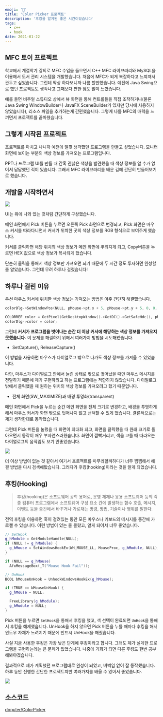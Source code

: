 ```yaml
---
emoji: '🎨'
title: 'Color Picker 프로젝트'
description: '후킹을 알게된 좋은 시간이었습니다'
tags:
  - c++
  - hook
date: 2021-01-22
---
```


## MFC 토이 프로젝트

학교에서 계절학기 강의로 MFC 수업을 들으면서 C++ MFC 라이브러리와 MySQL을 이용해서 도서 관리 시스템을 개발했습니다. 처음에 MFC가 되게 복잡하다고 느껴져서 관두고 싶었습니다. 그런데 막상 하다보니까 나름 할만했습니다. 예전에 Java Swing으로 했던 프로젝트도 생각나고 그때보다 편한 점도 많이 느꼈습니다.

예를 들면 비주얼 스튜디오 상에서 뷰 화면을 통해 컨트롤들을 직접 조작하거나(물론 Java Swing WindowBuilder나 JavaFX SceneBuilder가 있지만 당시에 사용하지 않았습니다), 리소스 파일을 추가하는게 간편했습니다. 그렇게 나름 MFC의 매력을 느끼면서 프로젝트를 끝마쳤습니다.

## 그렇게 시작된 프로젝트

프로젝트를 마치고 나니까 예전에 얼핏 생각했던 프로그램을 만들고 싶었습니다. 모니터 화면에 보이는 부분의 색상 정보를 가져오는 프로그램입니다.

PPT나 프로그램 UI를 만들 때 간혹 괜찮은 색상을 발견했을 때 색상 정보를 알 수가 없어서 답답했던 적이 있습니다. 그래서 MFC 라이브러리를 배운 김에 간단히 만들어보기로 했습니다.

## 개발을 시작하면서

![](0.png)

UI는 위에 나와 있는 것처럼 간단하게 구상했습니다.

메인 화면에서 Pick 버튼을 누르면 오른쪽 Pick 화면으로 변경되고, Pick 화면은 마우스 커서를 따라다니면서 커서가 위치한 곳의 색상 정보를 RGB 형식으로 보여주게 했습니다.

커서를 클릭하면 해당 위치의 색상 정보가 메인 화면에 뿌려지게 되고, Copy버튼을 누르면 HEX 값으로 색상 정보가 복사되게 했습니다.

단순히 클릭을 통해서 색상 정보만 가져오면 되기 때문에 두 시간 정도 투자하면 완성할 줄 알았습니다. 그런데 무려 하루나 걸렸습니다!

## 하루나 걸린 이유

우선 마우스 커서에 위치한 색상 정보는 가져오는 방법은 아주 간단히 해결했습니다.

```cpp
colorDlg->SetWindowPos(NULL, pMouse->pt.x + 5, pMouse->pt.y + 5, 0, 0, SWP_NOSIZE);

COLORREF color = GetPixel(GetDesktopWindow()->GetDC()->GetSafeHdc(), pMouse->pt.x, pMouse->pt.y);
colorDlg->color = color;
```

그런데 **커서가 프로그램을 벗어나는 순간 더 이상 커서에 해당하는 색상 정보를 가져오지 못했습니다.** 이 문제를 해결하기 위해서 여러가지 방법을 시도해봤습니다.

- SetCapture(), ReleaseCapture()

이 방법을 사용하면 마우스가 다이얼로그 밖으로 나가도 색상 정보를 가져올 수 있었습니다.

다만, 마우스가 다이얼로그 안에서 눌린 상태로 밖으로 벗어났을 때만 마우스 메시지를 전달하기 때문에 제가 구현하려고 하는 프로그램에는 적합하지 않았습니다. 다이얼로그 밖에서 클릭했을 때 원하는 위치의 색상 정보를 가져오려고 했기 때문입니다.

- 전체 화면(SW_MAXIMIZE)과 배경 투명화(transparent)

메인 화면에서 Pick을 누르는 순간 메인 화면을 전체 크기로 변경하고, 배경을 투명하게 해서 마우스 커서가 화면 밖으로 벗어나지 않고 선택할 수 있게 했습니다. 결론적으로는 제가 생각한대로 동작했습니다.

그런데 Pick 버튼을 눌렀을 때 화면이 최대화 되고, 화면을 클릭했을 때 원래 크기로 돌아오면서 동작이 매우 부자연스러웠습니다. 화면이 깜빡거리고, 색을 고를 때 따라오는 다이얼로그의 움직임도 보기 안좋았습니다.

![](1.gif)

더 이상 방법이 없는 것 같아서 여기서 프로젝트를 마무리할까하다가 너무 찜찜해서 해결 방법을 다시 검색해봤습니다. 그러다가 후킹(hooking)이라는 것을 알게 되었습니다.

## 후킹(Hooking)

> 후킹(hooking)은 소프트웨어 공학 용어로, 운영 체제나 응용 소프트웨어 등의 각종 컴퓨터 프로그램에서 소프트웨어 구성 요소 간에 발생하는 함수 호출, 메시지, 이벤트 등을 중간에서 바꾸거나 가로채는 명령, 방법, 기술이나 행위를 말한다.

전역 후킹을 이용하면 훅이 걸려있는 동안 모든 마우스나 키보드의 메시지를 중간에 가로챌 수 있습니다. 이런 방법이 있는 줄 몰랐고, 알게 되어서 너무 좋았습니다.

```cpp
// SetHook
g_hModule = GetModuleHandle(NULL);
if (NULL != g_hModule) {
  g_hMouse = SetWindowsHookEx(WH_MOUSE_LL, MouseProc, g_hModule, NULL);
}

if (NULL == g_hMouse)
  AfxMessageBox(_T("Mouse Hook Fail"));

// UnHook
BOOL bMouseUnHook = UnhookWindowsHookEx(g_hMouse);

if (TRUE == bMouseUnHook) {
  g_hMouse = NULL;

  FreeLibrary(g_hModule);
  g_hModule = NULL;
}
```

Pick 버튼을 누르면 `SetHook`을 통해서 후킹을 했고, 색 선택이 완료되면 `UnHook`을 통해서 후킹을 해제했습니다. UnHook을 하지 않으면 Pick 버튼을 누를 때마다 후킹을 해서 윈도우 자체가 느려지기 때문에 반드시 UnHook을 해줬습니다.

사실 지금 사용한 후킹은 가장 낮은 단계에 후킹이라고 합니다. 그래도 제가 설계한 프로그램을 구현하는데는 큰 문제가 없었습니다. 나중에 기회가 되면 다른 후킹도 한번 공부해봐야겠습니다.

결과적으로 제가 계획했던 프로그램대로 완성이 되었고, 버벅임 없이 잘 동작했습니다. 하루 동안 진행한 간단한 프로젝트지만 여러가지를 배울 수 있어서 좋았습니다.

![](2.gif)

## 소스코드

[doputer/ColorPicker](https://github.com/doputer/ColorPicker)
